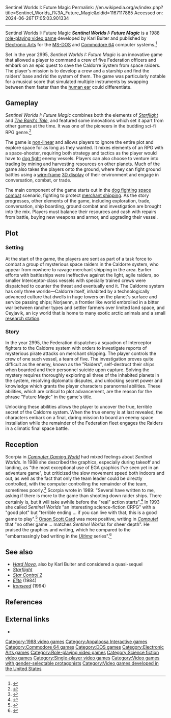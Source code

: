 Sentinel Worlds I: Future Magic
Permalink: //en.wikipedia.org/w/index.php?title=Sentinel_Worlds_I%3A_Future_Magic&oldid=1167117885
Accessed on: 2024-06-26T17:05:03.901334



------
Sentinel Worlds I: Future Magic
{{Infobox video game
|title = Sentinel Worlds I: Future Magic
|image = Sentinel Worlds cover.jpg
|developer = Karl Buiter
|publisher = [[Electronic Arts]]
|producer = David Albert
|designer = 
|programmer = 
|artist = Michael Kosaka
|composer = David Warhol
|released = 1988
|genre = [[Role-playing video game|Role-playing]]/[[Strategy game|Strategy]]
|modes = [[Single-player video game|Single-player]]
|platforms = [[MS-DOS]], [[Commodore 64]]
}}
'''''Sentinel Worlds I: Future Magic''''' is a 1988 [[role-playing video game]] developed by Karl Buiter and published by [[Electronic Arts]] for the [[MS-DOS]] and [[Commodore 64]] computer systems.<ref>{{cite web | first=Matt | last=Barton | date=2007-02-23 | work=The History of Computer Role-Playing Games | title=Part 2: The Golden Age (1985-1993) | url=http://www.gamasutra.com/features/20070223b/barton_05.shtml | publisher=[[Gamasutra]] | accessdate=2009-03-26 | url-status=dead | archiveurl=https://web.archive.org/web/20090330222049/http://www.gamasutra.com/features/20070223b/barton_05.shtml | archivedate=2009-03-30}}</ref>

Set in the year 2995, ''Sentinel Worlds I: Future Magic'' is an innovative game that allowed a player to command a crew of five Federation officers and embark on an epic quest to save the Caldorre System from space raiders. The player's mission is to develop a crew and a starship and find the raiders' base and rid the system of them. The game was particularly notable for a musical score that simulated multiple instruments by swapping between them faster than the [[Ear|human ear]] could differentiate.

==Gameplay==
''Sentinel Worlds I: Future Magic'' combines both the elements of ''[[Starflight]]'' and ''[[The Bard's Tale]]'', and featured some innovations which set it apart from other games at the time. It was one of the pioneers in the budding sci-fi RPG genre.<ref>{{cite news|url=http://nl.newsbank.com/nl-search/we/Archives?p_product=AT&p_theme=at&p_action=search&p_maxdocs=200&p_topdoc=1&p_text_direct-0=0EB7C395C671EAF2&p_field_direct-0=document_id&p_perpage=10&p_sort=YMD_date:D&s_trackval=GooglePM|title= Remarkable New Computer Games Are Here Just in Time for Christmas|year=1989|publisher=Atlanta News|accessdate=2009-02-24}}</ref>

The game is [[Linearity (computer and video games)|non-linear]] and allows players to ignore the entire plot and explore space for as long as they wanted. It mixes elements of an RPG with a space-shooter, requiring both strategy and tactics as the player would have to [[dog fight]] enemy vessels. Players can also choose to venture into trading by mining and harvesting resources on other planets. Much of the game also takes the players onto the ground, where they can fight ground battles using a [[Wire frame model|wire-frame]] [[3D display]] of their environment and engage in conversation, combat, or trade.

The main component of the game starts out in the [[dog fighting]] [[space combat]] scenario, fighting to protect [[merchant shipping]]. As the story progresses, other elements of the game, including exploration, trade, conversation, ship boarding, ground combat and investigation are brought into the mix. Players must balance their resources and cash with repairs from battle, buying new weapons and armor, and upgrading their vessel.

==Plot==
===Setting===
At the start of the game, the players are sent as part of a task force to combat a group of mysterious space raiders in the Caldorre system, who appear from nowhere to ravage merchant shipping in the area. Earlier efforts with battleships were ineffective against the light, agile raiders, so smaller Interceptor-class vessels with specially trained crews were dispatched to counter the threat and eventually end it. The Caldorre system has only three worlds—Caldorre itself, inhabited by a technologically advanced culture that dwells in huge towers on the planet's surface and service passing ships; Norjaenn, a frontier like world embroiled in a bitter war between rancher types and settler farmers over limited land space, and Ceyjavik, an icy world that is home to many exotic arctic animals and a small [[research station]].

===Story===
In the year 2995, the Federation dispatches a squadron of Interceptor fighters to the Caldorre system with orders to investigate reports of mysterious pirate attacks on merchant shipping. The player controls the crew of one such vessel, a team of five. The investigation proves quite difficult as the enemy, known as the "Raiders", self-destruct their ships when boarded and their personnel suicide upon capture. Solving the mystery requires thoroughly exploring all three of the inhabited planets in the system, resolving diplomatic disputes, and unlocking secret power and knowledge which grants the player characters paranormal abilities. These abilities, which are critical to plot advancement, are the reason for the phrase "Future Magic" in the game's title.

Unlocking these abilities allows the player to uncover the true, terrible secret of the Caldorre system. When the true enemy is at last revealed, the characters embark on a final, daring mission to board an enemy space installation while the remainder of the Federation fleet engages the Raiders in a climatic final space battle.

==Reception==
Scorpia in ''[[Computer Gaming World]]'' had mixed feelings about ''Sentinel Worlds''. In 1988 she described the graphics, especially during takeoff and landing, as "the most exceptional use of EGA graphics I've seen yet in an adventure game", but criticized the slow movement speed both indoors and out, as well as the fact that only the team leader could be directly controlled, with the computer controlling the remainder of the team, sometimes poorly.<ref name = "CGW">{{Cite magazine | date = Dec 1988 | author = Scorpia | magazine = [[Computer Gaming World]] | title = Magical, Mystery Future | pages = 36–37, 53 | url=http://www.cgwmuseum.org/galleries/index.php?year=1988&pub=2&id=54}}</ref> Scorpia wrote in 1989: "Several have written to me, asking if there is more to the game than shooting down raider ships. There certainly is, but it will take awhile before the "real" action starts".<ref name = "CGW2">{{Cite magazine | date = Feb 1989 | author = Scorpia | magazine = [[Computer Gaming World]] | title = Scorpion's Mail | pages = 21, 24 | url=http://www.cgwmuseum.org/galleries/index.php?year=1989&pub=2&id=56}}</ref> In 1993 she called ''Sentinel Worlds'' "an interesting science-fiction CRPG" with a "good plot" but "terrible ending ... if you can live with that, this is a good game to play".<ref name="scorpia199310">{{cite magazine | url=http://www.cgwmuseum.org/galleries/index.php?year=1993&pub=2&id=111 | title=Scorpia's Magic Scroll Of Games | magazine=Computer Gaming World | date=October 1993 | accessdate=25 March 2016 | author=Scorpia | pages=34–50}}</ref> [[Orson Scott Card]] was more positive, writing in ''[[Compute!]]'' that "no other game ... matches ''Sentinel Worlds'' for sheer depth". He praised the graphics and writing, which he compared to the "embarrassingly bad writing in the ''[[Ultima (series)|Ultima]]'' series".<ref name="card198906">{{cite news | url=https://archive.org/stream/1989-06-compute-magazine/Compute_Issue_109_1989_Jun#page/n29/mode/2up | title=Light-years and Lasers / Science Fiction Inside Your Computer | work=Compute! | date=June 1989 | accessdate=11 November 2013 | last=Card|first=Orson Scott | authorlink=Orson Scott Card | pages=29}}</ref>

==See also==
* ''[[Hard Nova]]'', also by Karl Buiter and considered a quasi-sequel
* ''[[Starflight]]''
* ''[[Star Control 2]]''
* ''[[Elite (video game)|Elite]]'' (1984)
* ''[[Ironseed]]'' (1994)

==References==
{{reflist}}

==External links==
* {{moby game|id=/sentinel-worlds-i-future-magic|name=''Sentinel Worlds I: Future Magic''}}

[[Category:1988 video games]]
[[Category:Appaloosa Interactive games]]
[[Category:Commodore 64 games]]
[[Category:DOS games]]
[[Category:Electronic Arts games]]
[[Category:Role-playing video games]]
[[Category:Science fiction video games]]
[[Category:Single-player video games]]
[[Category:Video games with gender-selectable protagonists]]
[[Category:Video games developed in the United States]]